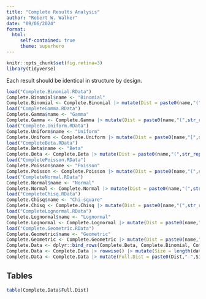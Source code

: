 ```yaml
---
title: "Complete Results Analysis"
author: "Robert W. Walker"
date: "09/06/2024"
format:
  html:
     self-contained: true
     theme: superhero
---
```


```r
knitr::opts_chunk$set(fig.retina=3)
library(tidyverse)
```

Each result should be identical in structure by design.

```r
load("Complete.Binomial.RData")
Complete.Binomial$name <- "Binomial"
Complete.Binomial <- Complete.Binomial |> mutate(Dist = paste0(name,"(",str_replace(str_remove(key, "rbinom-"),"-",","),")",sep=""))
load("CompleteGamma.RData")
Complete.Gamma$name <- "Gamma"
Complete.Gamma <- Complete.Gamma |> mutate(Dist = paste0(name,"(",str_replace(str_remove(key, "rgamma-"),"-",","),")",sep=""))
load("Complete.Uniform.RData")
Complete.Uniform$name <- "Uniform"
Complete.Uniform <- Complete.Uniform |> mutate(Dist = paste0(name,"[",str_replace(str_remove(key, "runif-"),"-",","),"]",sep=""))
load("CompleteBeta.RData")
Complete.Beta$name <- "Beta"
Complete.Beta <- Complete.Beta |> mutate(Dist = paste0(name,"(",str_replace(str_remove(key, "rbeta-"),"-",","),")",sep=""))
load("CompletePoisson.RData")
Complete.Poisson$name <- "Poisson"
Complete.Poisson <- Complete.Poisson |> mutate(Dist = paste0(name,"(",str_remove(key, "rpois-"),")",sep=""))
load("CompleteNormal.RData")
Complete.Normal$name <- "Normal"
Complete.Normal <- Complete.Normal |> mutate(Dist = paste0(name,"(",str_replace(str_remove(key, "rnorm-"),"-",","),")",sep=""))
load("CompleteChisq.RData")
Complete.Chisq$name <- "Chi-square"
Complete.Chisq <- Complete.Chisq |> mutate(Dist = paste0(name,"(",str_remove(key, "rchisq-"),")",sep=""))
load("CompleteLognormal.RData")
Complete.Lognormal$name <- "Lognormal"
Complete.Lognormal <- Complete.Lognormal |> mutate(Dist = paste0(name,"(",str_replace(str_remove(key, "rlnorm-"),"-",","),")",sep=""))
load("Complete.Geometric.RData")
Complete.Geometric$name <- "Geometric"
Complete.Geometric <- Complete.Geometric |> mutate(Dist = paste0(name,"(",str_remove(key, "rgeom-"),")",sep=""))
Complete.Data <- dplyr::bind_rows(Complete.Beta, Complete.Binomial, Complete.Poisson, Complete.Uniform, Complete.Normal,Complete.Chisq,Complete.Gamma,Complete.Geometric, Complete.Lognormal)
Complete.Data <- Complete.Data |> rowwise() |> mutate(Size = length(data))
Complete.Data <- Complete.Data |> mutate(Full.Dist = paste0(Dist,"-",Size),sep="")
```


## Tables

```r
table(Complete.Data$Full.Dist)
```

